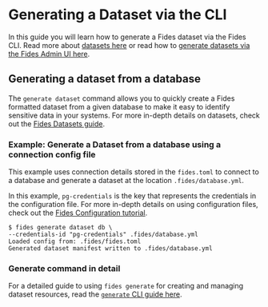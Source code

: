 
# Generating a Dataset via the CLI

In this guide you will learn how to generate a Fides dataset via the Fides CLI. Read more about [datasets here](/dev-docs/privacy-requests/datasets/) or read how to [generate datasets via the Fides Admin UI here](generate-datasets-ui).

## Generating a dataset from a database

The ```generate dataset``` command allows you to quickly create a Fides formatted dataset from a given database to make it easy to identify sensitive data in your systems. For more in-depth details on datasets, check out the [Fides Datasets guide](/dev-docs/privacy-requests/datasets/annotate-datasets).

### Example: Generate a Dataset from a database using a connection config file
This example uses connection details stored in the ```fides.toml``` to connect to a database and generate a dataset at the location ```.fides/database.yml```. 

In this example, ```pg-credentials``` is the key that represents the credentials in the configuration file. For more in-depth details on using configuration files, check out the [Fides Configuration tutorial](/dev-docs/cli/config).

```console
$ fides generate dataset db \
--credentials-id "pg-credentials" .fides/database.yml
Loaded config from: .fides/fides.toml
Generated dataset manifest written to .fides/database.yml
```

### Generate command in detail
For a detailed guide to using `fides generate` for creating and managing dataset resources, read the [`generate` CLI guide here](/dev-docs/cli/manage/cmd-generate).
